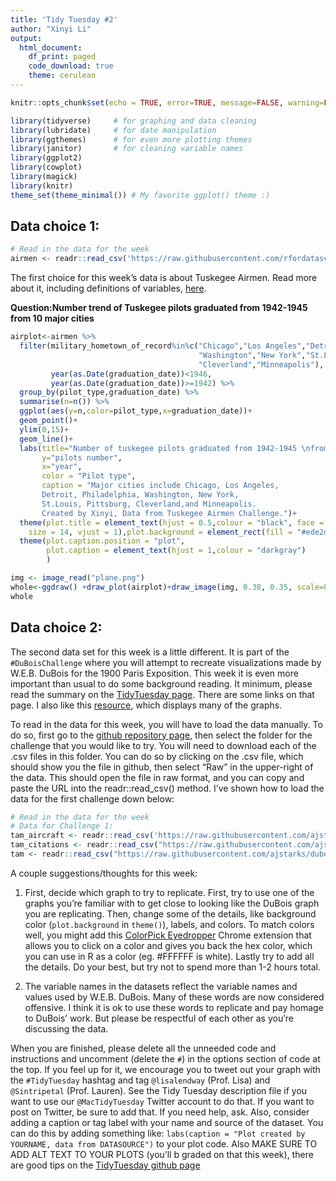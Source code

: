 ```yaml
---
title: 'Tidy Tuesday #2'
author: "Xinyi Li"
output: 
  html_document:
    df_print: paged
    code_download: true
    theme: cerulean
---
```


```r
knitr::opts_chunk$set(echo = TRUE, error=TRUE, message=FALSE, warning=FALSE)
```


```r
library(tidyverse)     # for graphing and data cleaning
library(lubridate)     # for date manipulation
library(ggthemes)      # for even more plotting themes
library(janitor)       # for cleaning variable names
library(ggplot2)
library(cowplot)
library(magick)
library(knitr)
theme_set(theme_minimal()) # My favorite ggplot() theme :)
```

## Data choice 1: 

```r
# Read in the data for the week
airmen <- readr::read_csv('https://raw.githubusercontent.com/rfordatascience/tidytuesday/master/data/2022/2022-02-08/airmen.csv')
```

The first choice for this week's data is about Tuskegee Airmen. Read more about it, including definitions of variables, [here](https://github.com/rfordatascience/tidytuesday/blob/master/data/2022/2022-02-08/readme.md). 


**Question:Number trend of Tuskegee pilots graduated from 1942-1945 from 10 major cities**

```r
airplot<-airmen %>% 
  filter(military_hometown_of_record%in%c("Chicago","Los Angeles","Detroit","Philadelphia",
                                          "Washington","New York","St.Louis","Pittsburg",
                                          "Cleverland","Minneapolis"),
         year(as.Date(graduation_date))<1946, 
         year(as.Date(graduation_date))>=1942) %>% 
  group_by(pilot_type,graduation_date) %>% 
  summarise(n=n()) %>% 
  ggplot(aes(y=n,color=pilot_type,x=graduation_date))+
  geom_point()+
  ylim(0,15)+
  geom_line()+
  labs(title="Number of tuskegee pilots graduated from 1942-1945 \nfrom 10 major cities",
       y="pilots number",
       x="year",
       color = "Pilot type",
       caption = "Major cities include Chicago, Los Angeles,
       Detroit, Philadelphia, Washington, New York,
       St.Louis, Pittsburg, Cleverland,and Minneapolis.
       Created by Xinyi, Data from Tuskegee Airmen Challenge.")+
  theme(plot.title = element_text(hjust = 0.5,colour = "black", face = "bold", 
    size = 14, vjust = 1),plot.background = element_rect(fill = "#ede2d1", color = "#8c7b5f"))+
  theme(plot.caption.position = "plot",
        plot.caption = element_text(hjust = 1,colour = "darkgray")
        )

img <- image_read("plane.png")
whole<-ggdraw() +draw_plot(airplot)+draw_image(img, 0.38, 0.35, scale=0.28)+draw_image(img, 0.31, 0.3, scale=0.1)+draw_image(img, 0.37, 0.26, scale=0.08)
whole
```



## Data choice 2: 

The second data set for this week is a little different. It is part of the `#DuBoisChallenge` where you will attempt to recreate visualizations made by W.E.B. DuBois for the 1900 Paris Exposition. This week it is even more important than usual to do some background reading. It minimum, please read the summary on the [TidyTuesday page](https://github.com/ajstarks/dubois-data-portraits/tree/master/challenge/2022). There are some links on that page. I also like this [resource](https://publicdomainreview.org/collection/w-e-b-du-bois-hand-drawn-infographics-of-african-american-life-1900), which displays many of the graphs.

To read in the data for this week, you will have to load the data manually. To do so, first go to the [github repository page](https://github.com/ajstarks/dubois-data-portraits/tree/master/challenge/2022), then select the folder for the challenge that you would like to try. You will need to download each of the .csv files in this folder. You can do so by clicking on the .csv file, which should show you the file in github, then select "Raw" in the upper-right of the data. This should open the file in raw format, and you can copy and paste the URL into the readr::read_csv() method. I've shown how to load the data for the first challenge down below:

```r
# Read in the data for the week
# Data for Challenge 1:
tam_aircraft <- readr::read_csv('https://raw.githubusercontent.com/ajstarks/dubois-data-portraits/master/challenge/2022/challenge01/tam-aircraft.csv')
tam_citations <- readr::read_csv("https://raw.githubusercontent.com/ajstarks/dubois-data-portraits/master/challenge/2022/challenge01/tam-citations.csv")
tam <- readr::read_csv("https://raw.githubusercontent.com/ajstarks/dubois-data-portraits/master/challenge/2022/challenge01/tam.csv")

```

A couple suggestions/thoughts for this week:

1. First, decide which graph to try to replicate. First, try to use one of the graphs you're familiar with to get close to looking like the DuBois graph you are replicating. Then, change some of the details, like background color (`plot.background` in `theme()`), labels, and colors. To match colors well, you might add this [ColorPick Eyedropper](https://chrome.google.com/webstore/detail/colorpick-eyedropper/ohcpnigalekghcmgcdcenkpelffpdolg?hl=en) Chrome extension that allows you to click on a color and gives you back the hex color, which you can use in R as a color (eg. #FFFFFF is white). Lastly try to add all the details. Do your best, but try not to spend more than 1-2 hours total.

2. The variable names in the datasets reflect the variable names and values used by W.E.B. DuBois. Many of these words are now considered offensive. I think it is ok to use these words to replicate and pay homage to DuBois' work. But please be respectful of each other as you're discussing the data.


When you are finished, please delete all the unneeded code and instructions and uncomment (delete the `#`) in the options section of code at the top. If you feel up for it, we encourage you to tweet out your graph with the `#TidyTuesday` hashtag and tag `@lisalendway` (Prof. Lisa) and `@Sintripetal` (Prof. Lauren). See the Tidy Tuesday description file if you want to use our `@MacTidyTuesday` Twitter account to do that.  If you want to post on Twitter, be sure to add that. If you need help, ask. Also, consider adding a caption or tag label with your name and source of the dataset. You can do this by adding something like: `labs(caption = "Plot created by YOURNAME, data from DATASOURCE")` to your plot code. Also MAKE SURE TO ADD ALT TEXT TO YOUR PLOTS (you'll b graded on that this week), there are good tips on the [TidyTuesday github page](https://github.com/rfordatascience/tidytuesday/blob/master/data/2022/2022-02-15/readme.md)

